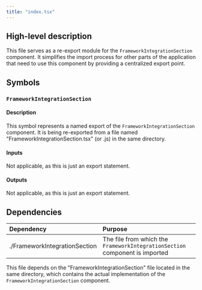 ```yaml
---
title: "index.tsx"
---
```


## High-level description

This file serves as a re-export module for the `FrameworkIntegrationSection` component. It simplifies the import process for other parts of the application that need to use this component by providing a centralized export point.

## Symbols

### `FrameworkIntegrationSection`

#### Description

This symbol represents a named export of the `FrameworkIntegrationSection` component. It is being re-exported from a file named "FrameworkIntegrationSection.tsx" (or .js) in the same directory.

#### Inputs

Not applicable, as this is just an export statement.

#### Outputs

Not applicable, as this is just an export statement.

## Dependencies

| Dependency | Purpose |
|:-----------|:--------|
| ./FrameworkIntegrationSection | The file from which the `FrameworkIntegrationSection` component is imported |

This file depends on the "FrameworkIntegrationSection" file located in the same directory, which contains the actual implementation of the `FrameworkIntegrationSection` component.